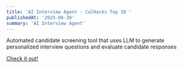 ```yaml
---
title: 'AI Interview Agent - CalHacks Top 10 '
publishedAt: '2025-08-30'
summary: 'AI Interview Agent'
---
```


Automated candidate screening tool that uses LLM to generate personalized interview questions and evaluate candidate responses

[Check it out!](https://devpost.com/software/x-pxaf5w)